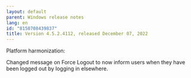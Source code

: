 ```yaml
---
layout: default
parent: Windows release notes
lang: en
id: "8150708439837"
title: Version 4.5.2.4112, released December 07, 2022
---
```

Platform harmonization:

Changed message on Force Logout to now inform users when they have been logged out by logging in elsewhere.


